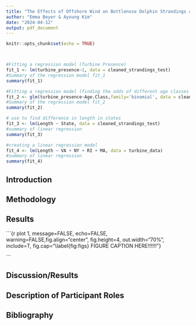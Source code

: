 ```yaml
---
title: "The Effects of Offshore Wind on Bottlenose Dolphin Strandings along the United States East Coast"
author: "Emma Beyer & Ayoung Kim"
date: "2024-04-12"
output: pdf_document
---
```


```r
knitr::opts_chunk$set(echo = TRUE)
```

```r

```

```r

```

```r
#Fitting a regression model (Turbine Presence)
fit_1 <- lm(turbine_presence~1, data = cleaned_strandings_test)
#Summary of the regression model fit_1
summary(fit_1)

#Fitting a regression model (finding the odds of different age classes in offshore wind states)
fit_2 <- glm(turbine_presence~Age.Class,family='binomial', data = cleaned_strandings_test)
#Summary of the regression model fit_2
summary(fit_2)

# use to find difference in length in states 
fit_3 <- lm(Length ~ State, data = cleaned_strandings_test)
#summary of linear regression
summary(fit_3)

#creating a linear regression model
fit_4 <- lm(Length ~ VA + NY + RI + MA, data = turbine_data)
#summary of linear regression
summary(fit_4)

```

## Introduction

## Methodology

## Results

```{r plot 1, message=FALSE, echo=FALSE, warning=FALSE,fig.align="center", fig.height=4, out.width="70%", include=T, fig.cap="\\label{fig:figs} FIGURE CAPTION HERE!!!!!!"}



```

## Discussion/Results

## Description of Participant Roles

## Bibliography

